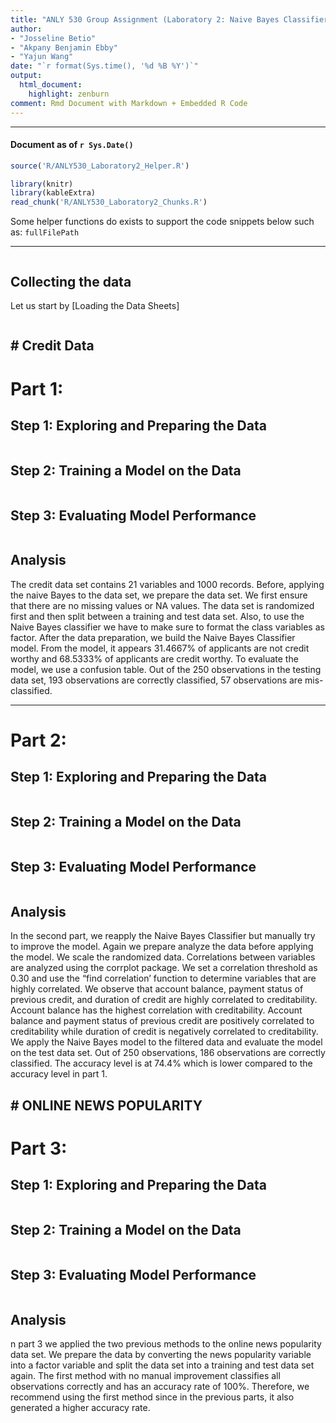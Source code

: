 ```yaml
---
title: "ANLY 530 Group Assignment (Laboratory 2: Naive Bayes Classifiers)"
author:
- "Josseline Betio"
- "Akpany Benjamin Ebby"
- "Yajun Wang"
date: "`r format(Sys.time(), '%d %B %Y')`"
output:
  html_document:
    highlight: zenburn
comment: Rmd Document with Markdown + Embedded R Code
---
```


---

#### Document as of `r Sys.Date()`

```r

source('R/ANLY530_Laboratory2_Helper.R')

```

```r

library(knitr)
library(kableExtra)
read_chunk('R/ANLY530_Laboratory2_Chunks.R')

```

Some helper functions do exists to support the code snippets below such as: ```fullFilePath```

---

```r
```

## Collecting the data

Let us start by [Loading the Data Sheets]

```r
```

# Credit Data
-------------

# Part 1:

## Step 1: Exploring and Preparing the Data

```r
```

## Step 2: Training a Model on the Data

```r
```

## Step 3: Evaluating Model Performance

```r
```

## Analysis

The credit data set contains 21 variables and 1000 records. Before, applying the naive Bayes to the data set, we prepare the data set. We first ensure that there are no missing values or NA values. The data set is randomized first and then split between a training and test data set.
Also, to use the Naive Bayes classifier we have to make sure to format the class variables as factor. 
After the data preparation, we build the Naive Bayes Classifier model. From the model, it appears 31.4667% of applicants are not credit worthy and 68.5333% of applicants are credit worthy.
To evaluate the model, we use a confusion table. Out of the 250 observations in the testing data set, 193 observations are correctly classified, 57 observations are mis-classified.

---

# Part 2:

## Step 1: Exploring and Preparing the Data

```r
```

## Step 2: Training a Model on the Data

```r
```

## Step 3: Evaluating Model Performance

```r
```

## Analysis


In the second part, we reapply the Naive Bayes Classifier but manually try to improve the model.
Again we prepare analyze the data before applying the model. We scale the randomized data. 
Correlations between variables are analyzed using the corrplot package. We set a correlation threshold as 0.30 and use the "find correlation' function to determine variables that are highly correlated. We observe that account balance, payment status of previous credit, and duration of credit are highly correlated to creditability. Account balance has the highest correlation with creditability. Account balance and payment status of previous credit are positively correlated to creditability while duration of credit is negatively correlated to creditability.
We apply the Naive Bayes model to the filtered data and evaluate the model on the test data set. Out of 250 observations, 186 observations are correctly classified. The accuracy level is at 74.4% which is lower compared to the accuracy level in part 1.



# ONLINE NEWS POPULARITY
------------------------

# Part 3:

## Step 1: Exploring and Preparing the Data

```r
```

## Step 2: Training a Model on the Data

```r
```

## Step 3: Evaluating Model Performance

```r
```

## Analysis

n part 3 we applied the two previous methods to the online news popularity data set. We prepare the data by converting the news popularity variable into a factor variable and split the data set into a training and test data set again. The first method with no manual improvement classifies all observations correctly and has an accuracy rate of 100%.
Therefore, we recommend using the first method since in the previous parts, it also generated a higher accuracy rate.
